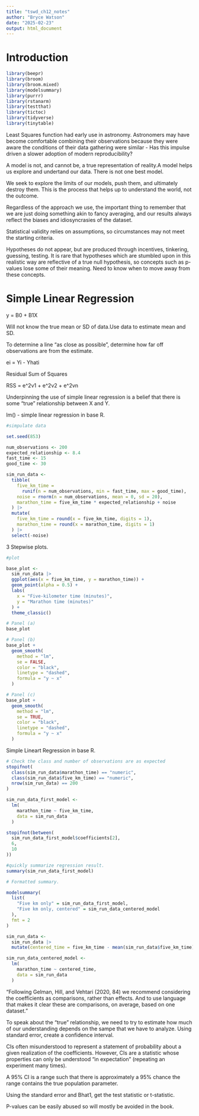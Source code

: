 ```yaml
---
title: "tswd_ch12_notes"
author: "Bryce Watson"
date: "2025-02-23"
output: html_document
---
```


# Introduction

```r
library(beepr)
library(broom)
library(broom.mixed)
library(modelsummary)
library(purrr)
library(rstanarm)
library(testthat)
library(tictoc)
library(tidyverse)
library(tinytable)
```

Least Squares function had early use in astronomy. Astronomers may have become comfortable combining their observations because they were aware the conditions of their data gathering were similar - Has this impulse driven a slower adoption of modern reproducibility?

A model is not, and cannot be, a true representation of reality.A model helps us explore and undertand our data. There is not one best model. 

We seek to explore the limits of our models, push them, and ultimately destroy them. This is the process that helps up to understand the world, not the outcome.

Regardless of the approach we use, the important thing to remember that we are just doing something akin to fancy averaging, and our results always reflect the biases and idiosyncrasies of the dataset.

Statistical validity relies on assumptions, so circumstances may not meet the starting criteria. 

Hypotheses do not appear, but are produced through incentives, tinkering, guessing, testing. It is rare that hypotheses which are stumbled upon in this realistic way are reflective of a true null hypothesis, so concepts such as p-values lose some of their meaning. Need to know when to move away from these concepts. 

# Simple Linear Regression

y = B0 + B1X

Will not know the true mean or SD of data.Use data to estimate mean and SD. 

To determine a line "as close as possible", determine how far off observations are from the estimate.

ei = Yi - Yhati

Residual Sum of Squares

RSS = e^2v1 + e^2v2 + e^2vn

Underpinning the use of simple linear regression is a belief that there is some "true" relationship between X and Y.

lm() - simple linear regression in base R.

```r
#simpulate data

set.seed(853)

num_observations <- 200
expected_relationship <- 8.4
fast_time <- 15
good_time <- 30

sim_run_data <-
  tibble(
    five_km_time =
      runif(n = num_observations, min = fast_time, max = good_time),
    noise = rnorm(n = num_observations, mean = 0, sd = 20),
    marathon_time = five_km_time * expected_relationship + noise
  ) |>
  mutate(
    five_km_time = round(x = five_km_time, digits = 1),
    marathon_time = round(x = marathon_time, digits = 1)
  ) |>
  select(-noise)
```

3 Stepwise plots.

```r
#plot

base_plot <- 
  sim_run_data |>
  ggplot(aes(x = five_km_time, y = marathon_time)) +
  geom_point(alpha = 0.5) +
  labs(
    x = "Five-kilometer time (minutes)",
    y = "Marathon time (minutes)"
  ) +
  theme_classic()

# Panel (a)
base_plot

# Panel (b)
base_plot +
  geom_smooth(
    method = "lm",
    se = FALSE,
    color = "black",
    linetype = "dashed",
    formula = "y ~ x"
  )

# Panel (c)
base_plot +
  geom_smooth(
    method = "lm",
    se = TRUE,
    color = "black",
    linetype = "dashed",
    formula = "y ~ x"
  )

```

Simple Lineart Regression in base R.

```r
# Check the class and number of observations are as expected
stopifnot(
  class(sim_run_data$marathon_time) == "numeric",
  class(sim_run_data$five_km_time) == "numeric",
  nrow(sim_run_data) == 200
)

sim_run_data_first_model <-
  lm(
    marathon_time ~ five_km_time,
    data = sim_run_data
  )

stopifnot(between(
  sim_run_data_first_model$coefficients[2],
  6,
  10
))

#quickly summarize regression result.
summary(sim_run_data_first_model)

# Formatted summary.

modelsummary(
  list(
    "Five km only" = sim_run_data_first_model,
    "Five km only, centered" = sim_run_data_centered_model
  ),
  fmt = 2
)
```

```r
sim_run_data <-
  sim_run_data |>
  mutate(centered_time = five_km_time - mean(sim_run_data$five_km_time))

sim_run_data_centered_model <-
  lm(
    marathon_time ~ centered_time,
    data = sim_run_data
  )
```

"Following Gelman, Hill, and Vehtari (2020, 84) we recommend considering the coefficients as comparisons, rather than effects. And to use language that makes it clear these are comparisons, on average, based on one dataset. "

To speak about the "true" relationship, we need to try to estimate how much of our understanding depends on the sampe that we have to analyze. Using standard error, create a confidence interval. 

CIs often misunderstood to represent a statement of probability about a given realization of the coefficients. However, CIs are a statistic whose properties can only be understood "in expectation" (repeating an experiment many times).

A 95% CI is a range such that there is approximately a 95% chance the range contains the true population parameter. 

Using the standard error and Bhat1, get the test statistic or t-statistic.

P-values can be easily abused so will mostly be avoided in the book. 